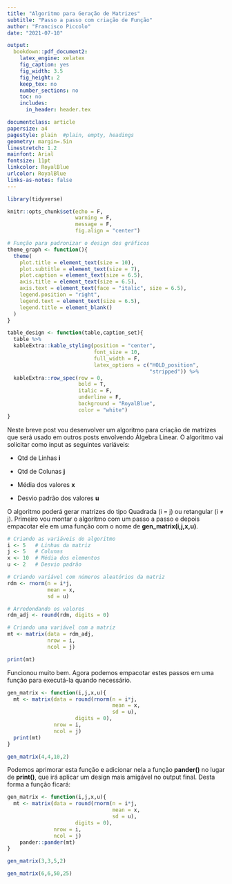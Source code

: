 ```yaml
---
title: "Algoritmo para Geração de Matrizes"
subtitle: "Passo a passo com criação de Função"
author: "Francisco Piccolo"
date: "2021-07-10"

output:
  bookdown::pdf_document2:
    latex_engine: xelatex
    fig_caption: yes
    fig_width: 3.5
    fig_height: 2
    keep_tex: no
    number_sections: no
    toc: no
    includes:
      in_header: header.tex

documentclass: article
papersize: a4
pagestyle: plain  #plain, empty, headings
geometry: margin=.5in
linestretch: 1.2
mainfont: Arial
fontsize: 11pt
linkcolor: RoyalBlue
urlcolor: RoyalBlue
links-as-notes: false
---
```


```r
library(tidyverse)

knitr::opts_chunk$set(echo = F,
                      warning = F,
                      message = F,
                      fig.align = "center")

# Função para padronizar o design dos gráficos
theme_graph <- function(){
  theme(
    plot.title = element_text(size = 10),
    plot.subtitle = element_text(size = 7),
    plot.caption = element_text(size = 6.5),
    axis.title = element_text(size = 6.5),
    axis.text = element_text(face = "italic", size = 6.5),
    legend.position = "right",
    legend.text = element_text(size = 6.5),
    legend.title = element_blank()
  )
}

table_design <- function(table,caption_set){
  table %>%
  kableExtra::kable_styling(position = "center",
                            font_size = 10,
                            full_width = F,
                            latex_options = c("HOLD_position",
                                              "stripped")) %>%
  kableExtra::row_spec(row = 0,
                       bold = T,
                       italic = F,
                       underline = F,
                       background = "RoyalBlue",
                       color = "white")
}
```

Neste breve post vou desenvolver um algoritmo para criação de matrizes que será usado em outros posts envolvendo Álgebra Linear. O algoritmo vai solicitar como input as seguintes variáveis:

* Qtd de Linhas **i**

* Qtd de Colunas **j**

* Média dos valores **x**

* Desvio padrão dos valores **u**

O algoritmo poderá gerar matrizes do tipo Quadrada (i = j) ou retangular (i $\neq$ j). Primeiro vou montar o algoritmo com um passo a passo e depois empacotar ele em uma função com o nome de **gen_matrix(i,j,x,u)**.

```r
# Criando as variáveis do algoritmo
i <- 5   # Linhas da matriz
j <- 5   # Colunas
x <- 10  # Média dos elementos
u <- 2   # Desvio padrão

# Criando variável com números aleatórios da matriz
rdm <- rnorm(n = i*j,
             mean = x,
             sd = u)

# Arredondando os valores
rdm_adj <- round(rdm, digits = 0)

# Criando uma variável com a matriz
mt <- matrix(data = rdm_adj,
             nrow = i,
             ncol = j)

print(mt)
```

Funcionou muito bem. Agora podemos empacotar estes passos em uma função para executá-la quando necessário.

```r
gen_matrix <- function(i,j,x,u){
  mt <- matrix(data = round(rnorm(n = i*j,
                                  mean = x,
                                  sd = u),
                      digits = 0),
               nrow = i,
               ncol = j)
  print(mt)
}

gen_matrix(4,4,10,2)
```

Podemos aprimorar esta função e adicionar nela a função **pander()** no lugar de **print()**, que irá aplicar um design mais amigável no output final. Desta forma a função ficará:

```r
gen_matrix <- function(i,j,x,u){
  mt <- matrix(data = round(rnorm(n = i*j,
                                  mean = x,
                                  sd = u),
                      digits = 0),
               nrow = i,
               ncol = j)
    pander::pander(mt)
}

gen_matrix(3,3,5,2)
```

\newpage

```r
gen_matrix(6,6,50,25)
```






